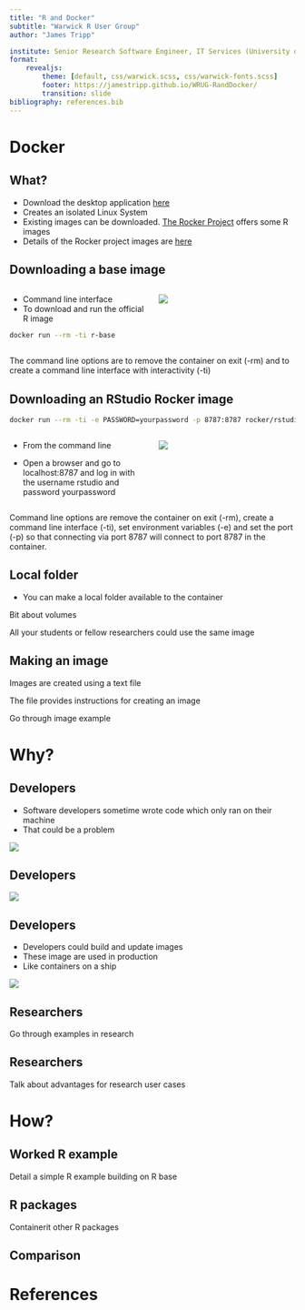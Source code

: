 ```yaml
---
title: "R and Docker"
subtitle: "Warwick R User Group"
author: "James Tripp"

institute: Senior Research Software Engineer, IT Services (University of Warwick)
format: 
    revealjs:
        theme: [default, css/warwick.scss, css/warwick-fonts.scss]
        footer: https://jamestripp.github.io/WRUG-RandDocker/
        transition: slide
bibliography: references.bib
---
```


# Docker

## What?

* Download the desktop application [here]()
* Creates an isolated Linux System
* Existing images can be downloaded. [The Rocker Project](https://rocker-project.org/) offers some R images
* Details of the Rocker project images are [here](https://rocker-project.org/images/)

## Downloading a base image

::: columns 
::: {.column width="50%"}

* Command line interface
* To download and run the official R image

```bash
docker run --rm -ti r-base
```

:::

::: {.column width="50%"}
![](images/r-base.png)
:::
:::

::: {.callout-note appearance="simple"}

The command line options are to remove the container on exit (-rm) and to create a command line interface with interactivity (-ti)

:::

## Downloading an RStudio Rocker image

```bash
docker run --rm -ti -e PASSWORD=yourpassword -p 8787:8787 rocker/rstudio
```

::: columns 
::: {.column width="50%"}

* From the command line

* Open a browser and go to localhost:8787 and log in with the username rstudio and password yourpassword
:::

::: {.column width="50%"}
![](images/rstudio_container.png)
:::
:::

::: {.callout-note appearance="simple"}

Command line options are remove the container on exit (-rm), create a command line interface (-ti), set environment variables (-e) and set the port (-p) so that connecting via port 8787 will connect to port 8787 in the container.

:::

## Local folder

* You can make a local folder available to the container

Bit about volumes

All your students or fellow researchers could use the same image

## Making an image

Images are created using a text file

The file provides instructions for creating an image

Go through image example

# Why?

## Developers

* Software developers sometime wrote code which only ran on their machine
* That could be a problem

![](images/works_on_my_machine.jpeg)

## Developers

![](images/docker_born.png)

## Developers

* Developers could build and update images
* These image are used in production
* Like containers on a ship

![](images/moby-logo.png)

## Researchers

Go through examples in research

## Researchers

Talk about advantages for research user cases

# How?

## Worked R example

Detail a simple R example building on R base

## R packages

Containerit
other R packages

## Comparison

# References
